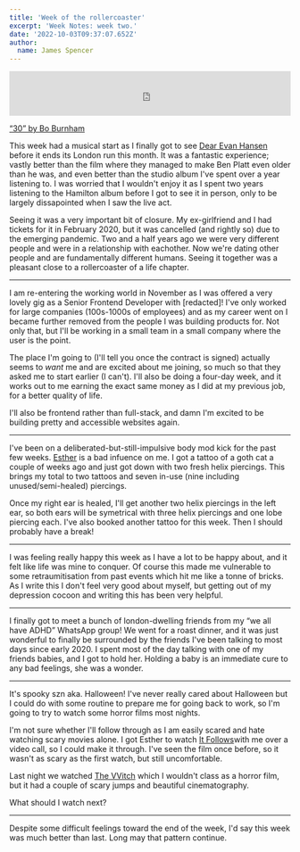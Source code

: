 ```yaml
---
title: 'Week of the rollercoaster'
excerpt: 'Week Notes: week two.'
date: '2022-10-03T09:37:07.652Z'
author:
  name: James Spencer
---
```


<iframe style={{marginTop: "1rem"}} src="https://open.spotify.com/embed/track/7q2vosjX9aP8XxKFs7nakK?utm_source=generator&theme=0" width="100%" height="80" frameBorder="0" allowfullscreen="" allow="autoplay; clipboard-write; encrypted-media; fullscreen; picture-in-picture"></iframe>

[“30” by Bo Burnham](https://open.spotify.com/track/7q2vosjX9aP8XxKFs7nakK?si=9667df709ef344c9)

This week had a musical start as I finally got to see [Dear Evan Hansen](https://dearevanhansen.com/) before it ends its London run this month. It was a fantastic experience; vastly better than the film where they managed to make Ben Platt even older than he was, and even better than the studio album I've spent over a year listening to. I was worried that I wouldn't enjoy it as I spent two years listening to the Hamilton album before I got to see it in person, only to be largely dissapointed when I saw the live act.

Seeing it was a very important bit of closure. My ex-girlfriend and I had tickets for it in February 2020, but it was cancelled (and rightly so) due to the emerging pandemic. Two and a half years ago we were very different people and were in a relationship with eachother. Now we're dating other people and are fundamentally different humans. Seeing it together was a pleasant close to a rollercoaster of a life chapter.

---

I am re-entering the working world in November as I was offered a very lovely gig as a Senior Frontend Developer with \[redacted\]! I've only worked for large companies (100s-1000s of employees) and as my career went on I became further removed from the people I was building products for. Not only that, but I'll be working in a small team in a small company where the user is the point. 

The place I'm going to (I'll tell you once the contract is signed) actually seems to _want_ me and are excited about me joining, so much so that they asked me to start earlier (I can't). I'll also be doing a four-day week, and it works out to me earning the exact same money as I did at my previous job, for a better quality of life.

I'll also be frontend rather than full-stack, and damn I'm excited to be building pretty and accessible websites again.

---

I've been on a deliberated-but-still-impulsive body mod kick for the past few weeks. [Esther](https://twitter.com/selfawaresoup) is a bad infuence on me. I got a tattoo of a goth cat a couple of weeks ago and just got down with two fresh helix piercings. This brings my total to two tattoos and seven in-use (nine including unused/semi-healed) piercings.

Once my right ear is healed, I'll get another two helix piercings in the left ear, so both ears will be symetrical with three helix piercings and one lobe piercing each. I've also booked another tattoo for this week. Then I should probably have a break!

---

I was feeling really happy this week as I have a lot to be happy about, and it felt like life was mine to conquer. Of course this made me vulnerable to some retraumitisation from past events which hit me like a tonne of bricks. As I write this I don't feel very good about myself, but getting out of my depression cocoon and writing this has been very helpful.

---

I finally got to meet a bunch of london-dwelling friends from my “we all have ADHD” WhatsApp group! We went for a roast dinner, and it was just wonderful to finally be surrounded by the friends I've been talking to most days since early 2020. I spent most of the day talking with one of my friends babies, and I got to hold her. Holding a baby is an immediate cure to any bad feelings, she was a wonder.

---

It's spooky szn aka. Halloween! I've never really cared about Halloween but I could do with some routine to prepare me for going back to work, so I'm going to try to watch some horror films most nights. 

I'm not sure whether I'll follow through as I am easily scared and hate watching scary movies alone. I got Esther to watch [It Follows](https://en.wikipedia.org/wiki/It_Follows)with me over a video call, so I could make it through. I've seen the film once before, so it wasn't as scary as the first watch, but still uncomfortable.

Last night we watched [The VVitch](<https://en.wikipedia.org/wiki/The_Witch_(2015_film)>) which I wouldn't class as a horror film, but it had a couple of scary jumps and beautiful cinematography.

What should I watch next?

---
Despite some difficult feelings toward the end of the week, I'd say this week was much better than last. Long may that pattern continue.
